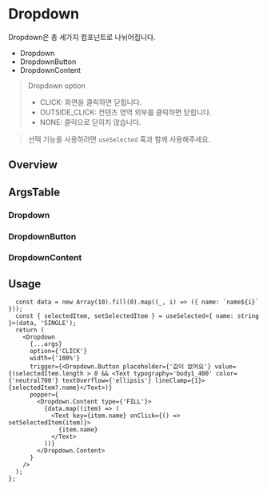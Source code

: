 
<Meta of={DropdownStories} />

# Dropdown

Dropdown은 총 세가지 컴포넌트로 나뉘어집니다.

- Dropdown
- DropdownButton
- DropdownContent

> Dropdown option
> - CLICK: 화면을 클릭하면 닫힙니다.
> - OUTSIDE_CLICK: 컨텐츠 영역 외부를 클릭하면 닫힙니다.
> - NONE: 클릭으로 닫히지 않습니다.


> 선택 기능을 사용하려면 `useSelected` 훅과 함께 사용해주세요.

## Overview

<Canvas of={DropdownStories.Playground} />


## ArgsTable

### Dropdown

<ArgsTable of={Dropdown} />

### DropdownButton
<ArgsTable of={DropdownButton} />

### DropdownContent
<ArgsTable of={DropdownContent} />


## Usage

```tsx
  const data = new Array(10).fill(0).map((_, i) => ({ name: `name${i}` }));
  const { selectedItem, setSelectedItem } = useSelected<{ name: string }>(data, 'SINGLE');
  return (
    <Dropdown
      {...args}
      option={'CLICK'}
      width={'100%'}
      trigger={<Dropdown.Button placeholder={'값이 없어요'} value={(selectedItem.length > 0 && <Text typography='body1_400' color={'neutral700'} textOverflow={'ellipsis'} lineClamp={1}>{selectedItem?.name}</Text>)}
      popper={
        <Dropdown.Content type={'FILL'}>
          {data.map((item) => (
            <Text key={item.name} onClick={() => setSelectedItem(item)}>
              {item.name}
            </Text>
          ))}
        </Dropdown.Content>
      }
    />
  );
};

